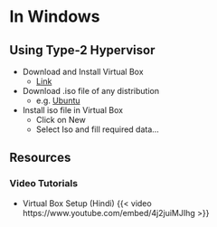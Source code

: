 # In Windows

## Using Type-2 Hypervisor

- Download and Install Virtual Box
    - [Link](https://www.virtualbox.org/wiki/Downloads){target="_blank"}
- Download .iso file of any distribution
    - e.g. [Ubuntu](https://mirror.ajl.albony.in/ubuntu-releases/){target="_blank"}
- Install iso file in Virtual Box
    - Click on New
    - Select Iso and fill required data...

## Resources {#resources}

### Video Tutorials

- Virtual Box Setup (Hindi) {{< video https://www.youtube.com/embed/4j2juiMJIhg >}}
